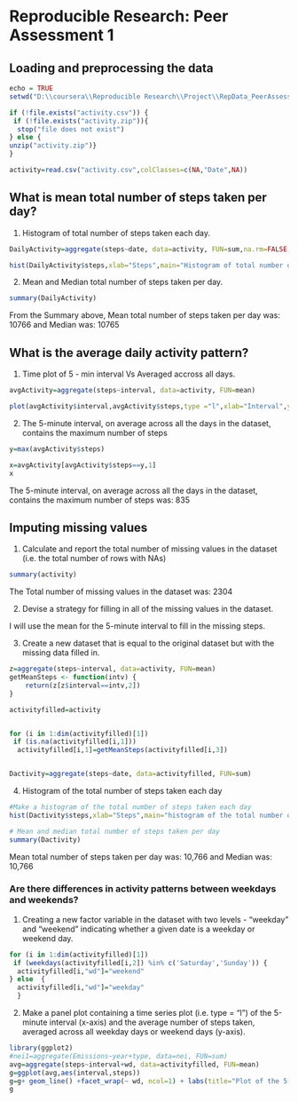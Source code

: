 # Reproducible Research: Peer Assessment 1

## Loading and preprocessing the data

```r
echo = TRUE
setwd("D:\\coursera\\Reproducible Research\\Project\\RepData_PeerAssessment1")

if (!file.exists("activity.csv")) {
 if (!file.exists("activity.zip")){
  stop("file does not exist")
} else {
unzip("activity.zip")}
}

activity=read.csv("activity.csv",colClasses=c(NA,"Date",NA))
```

## What is mean total number of steps taken per day?
1. Histogram of total number of steps taken each day.
```r
DailyActivity=aggregate(steps~date, data=activity, FUN=sum,na.rm=FALSE, na.action=NULL)

hist(DailyActivity$steps,xlab="Steps",main="Histogram of total number of steps taken each day",col="blue")
```

2. Mean and Median total number of steps taken per day.
```r
summary(DailyActivity)
```
From the Summary above, Mean  total number of steps taken per day was: 10766 and Median was: 10765

## What is the average daily activity pattern?

1. Time plot of 5 - min interval Vs Averaged accross all days.
```r
avgActivity=aggregate(steps~interval, data=activity, FUN=mean)

plot(avgActivity$interval,avgActivity$steps,type ="l",xlab="Interval",ylab="Steps",main="Time plot of 5 - min interval Vs Averaged accross all days")
```

2. The 5-minute interval, on average across all the days in the dataset, contains the maximum number of steps
```r
y=max(avgActivity$steps)

x=avgActivity[avgActivity$steps==y,1]
x
```
The 5-minute interval, on average across all the days in the dataset, contains the maximum number of steps was: 835

## Imputing missing values

1. Calculate and report the total number of missing values in the dataset (i.e. the total number of rows with NAs)
```r
summary(activity)
```
The Total number of missing values in the dataset was: 2304

2. Devise a strategy for filling in all of the missing values in the dataset.

  I will use the mean for the 5-minute interval to fill in the missing steps.

3. Create a new dataset that is equal to the original dataset but with the missing data filled in.
```r
z=aggregate(steps~interval, data=activity, FUN=mean)
getMeanSteps <- function(intv) {
    return(z[z$interval==intv,2])
}

activityfilled=activity


for (i in 1:dim(activityfilled)[1])
 if (is.na(activityfilled[i,1]))
  activityfilled[i,1]=getMeanSteps(activityfilled[i,3])


Dactivity=aggregate(steps~date, data=activityfilled, FUN=sum)
```
4.  Histogram of the total number of steps taken each day
```r
#Make a histogram of the total number of steps taken each day
hist(Dactivity$steps,xlab="Steps",main="histogram of the total number of steps taken each day",col="blue")

# Mean and median total number of steps taken per day
summary(Dactivity)
```
Mean total number of steps taken per day was: 10,766 and Median was: 10,766

### Are there differences in activity patterns between weekdays and weekends?
1.  Creating a new factor variable in the dataset with two levels - "weekday" and "weekend" indicating whether a given date is a weekday or weekend day.
```r
for (i in 1:dim(activityfilled)[1])
 if (weekdays(activityfilled[i,2]) %in% c('Saturday','Sunday')) {
  activityfilled[i,"wd"]="weekend"
} else  {
  activityfilled[i,"wd"]="weekday"
  }
```

2.  Make a panel plot containing a time series plot (i.e. type = "l") of the 5-minute interval (x-axis) and the average number of steps taken, averaged across all weekday days or weekend days (y-axis).
```r
library(ggplot2)
#nei1=aggregate(Emissions~year+type, data=nei, FUN=sum)
avg=aggregate(steps~interval+wd, data=activityfilled, FUN=mean)
g=ggplot(avg,aes(interval,steps))
g=g+ geom_line() +facet_wrap(~ wd, ncol=1) + labs(title="Plot of the 5-minute interval and the average number of steps taken")  +labs(x="Interval",y="steps") 
g

```
